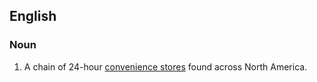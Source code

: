 {{rfd}}
==English==

===Noun===
{{en-noun}}

# A chain of 24-hour [[convenience store]]s found across North America.